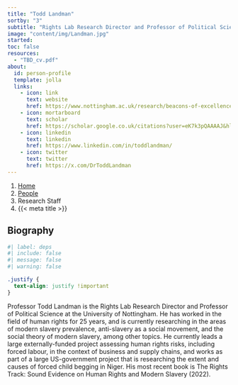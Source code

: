```yaml
---
title: "Todd Landman"
sortby: "3"
subtitle: "Rights Lab Research Director and Professor of Political Science"
image: "content/img/Landman.jpg"
started: 
toc: false
resources: 
  - "TBD_cv.pdf"
about:
  id: person-profile
  template: jolla
  links:
    - icon: link
      text: website
      href: https://www.nottingham.ac.uk/research/beacons-of-excellence/rights-lab/our-team/todd-landman/index.aspx
    - icon: mortarboard
      text: scholar
      href: https://scholar.google.co.uk/citations?user=eK7k3pQAAAAJ&hl=en
    - icon: linkedin
      text: linkedin
      href: https://www.linkedin.com/in/toddlandman/
    - icon: twitter
      text: twitter
      href: https://x.com/DrToddLandman     
---
```


```{=html}
<nav aria-label="breadcrumb">
  <ol class="breadcrumb">
    <li class="breadcrumb-item"><a href="../../index.html">Home</a></li>
    <li class="breadcrumb-item"><a href="../../people.html">People</a></li>
    <li class="breadcrumb-item active">Research Staff</li>
    <li class="breadcrumb-item active" aria-current="page">{{< meta title >}}</li>
  </ol>
</nav>
```

:::{#person-profile}
:::

## Biography

```r
#| label: deps
#| include: false
#| message: false
#| warning: false

```

```css
.justify {
  text-align: justify !important
}
```

::: {.justify}

Professor Todd Landman is the Rights Lab Research Director and Professor of Political Science at the University of Nottingham. He has worked in the field of human rights for 25 years, and is currently researching in the areas of modern slavery prevalence, anti-slavery as a social movement, and the social theory of modern slavery, among other topics. He currently leads a large externally-funded project assessing human rights risks, including forced labour, in the context of business and supply chains, and works as part of a large US-government project that is researching the extent and causes of forced child begging in Niger. His most recent book is The Rights Track: Sound Evidence on Human Rights and Modern Slavery (2022).

:::

